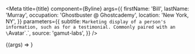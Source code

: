 
<Meta
  title={title}
  component={Byline}
  args={{
    firstName: 'Bill',
    lastName: 'Murray',
    occupation: 'Ghostbuster @ Ghostcademy',
    location: 'New York, NY',
  }}
  parameters={{
    subtitle: `Marketing display of a person's information, such as for a testimonial.
Commonly paired with an \`Avatar\`.`,
    source: 'gamut-labs',
  }}
/>

<Canvas withSource="open">
  <Story name="Byline">{(args) => <Byline {...args} />}</Story>
</Canvas>

<Props story="Byline" />
